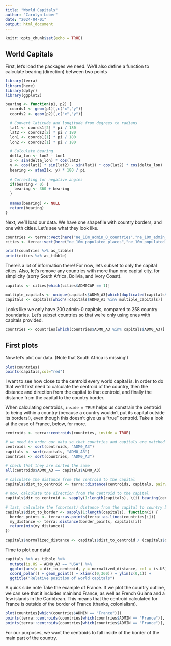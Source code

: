 ```yaml
---
title: "World Capitals"
author: "Carolyn Lober"
date: "2024-04-01"
output: html_document
---
```


```r
knitr::opts_chunk$set(echo = TRUE)
```

## World Capitals

First, let's load the packages we need. We'll also define a function to calculate bearing (direction) between two points

```r
library(terra)
library(here)
library(dplyr)
library(ggplot2)

bearing <- function(p1, p2) {
  coords1 <- geom(p1)[,c("x","y")]
  coords2 <- geom(p2)[,c("x","y")]

  # Convert latitude and longitude from degrees to radians
  lat1 <- coords1[2] * pi / 180
  lat2 <- coords2[2] * pi / 180
  lon1 <- coords1[1] * pi / 180
  lon2 <- coords2[1] * pi / 180

  # Calculate bearing
  delta_lon <- lon2 - lon1
  x <- sin(delta_lon) * cos(lat2)
  y <- cos(lat1) * sin(lat2) - sin(lat1) * cos(lat2) * cos(delta_lon)
  bearing <- atan2(x, y) * 180 / pi
  
  # Correcting for negative angles
  if(bearing < 0) {
    bearing <- 360 + bearing
  }
  
  names(bearing) <- NULL
  return(bearing)
}

```

Next, we'll load our data. We have one shapefile with country borders, and one with cities. Let's see what they look like.

```r
countries <- terra::vect(here("ne_10m_admin_0_countries","ne_10m_admin_0_countries.shp"))
cities <- terra::vect(here("ne_10m_populated_places","ne_10m_populated_places.shp"))

print(countries %>% as_tibble)
print(cities %>% as_tibble) 
```

There's a lot of information there! For now, lets subset to only the capital cities. Also, let's remove any countries with more than one capital city, for simplicity (sorry South Africa, Bolivia, and Ivory Coast).

```r
capitals <- cities[which(cities$ADM0CAP == 1)]

multiple_capitals <- unique(capitals$ADM0_A3[which(duplicated(capitals$ADM0_A3))])
capitals <- capitals[which(!capitals$ADM0_A3 %in% multiple_capitals)]
```

Looks like we only have 200 admin-0 capitals, compared to 258 country boundaries. Let's subset countries so that we're only using ones with capitals provided.

```r
countries <- countries[which(countries$ADM0_A3 %in% capitals$ADM0_A3)]
```

## First plots

Now let's plot our data. (Note that South Africa is missing!)

```r
plot(countries)
points(capitals,col="red")
```

I want to see how close to the centroid every world capital is. In order to do that we'll first need to calculate the centroid of the country, then the distance and direction from the capital to that centroid, and finally the distance from the capital to the country border. 

When calculating centroids, ```inside = TRUE``` helps us constrain the centroid to being within a country (because a country wouldn't put its capital outside its borders!), even though this doesn't give us a "true" centroid. Take a look at the case of France, below, for more.

```r
centroids <- terra::centroids(countries, inside = TRUE)

# we need to order our data so that countries and capitals are matched up
centroids <- sort(centroids, "ADM0_A3")
capitals <- sort(capitals, "ADM0_A3")
countries <- sort(countries, "ADM0_A3")

# check that they are sorted the same
all(centroids$ADM0_A3 == capitals$ADM0_A3)

# calculate the distance from the centroid to the capital
capitals$dist_to_centroid <- terra::distance(centroids, capitals, pairwise = TRUE)

# now, calculate the direction from the centroid to the capital
capitals$dir_to_centroid <- sapply(1:length(capitals), \(i) bearing(centroids[i], capitals[i]))

# last, calculate the (shortest) distance from the capital to country border
capitals$dist_to_border <- sapply(1:length(capitals), function(i) {
  border_points <- terra::as.points(terra::as.lines(countries[i]))
  my_distance <- terra::distance(border_points, capitals[i])
  return(min(my_distance))
})

capitals$normalized_distance <- capitals$dist_to_centroid / (capitals$dist_to_centroid + capitals$dist_to_border)

```

Time to plot our data! 

```r
capitals %>% as_tibble %>%
  mutate(is.US = ADM0_A3 == "USA") %>%
  ggplot(aes(x = dir_to_centroid, y = normalized_distance, col = is.US)) + 
  coord_polar() + geom_point() + xlim(c(0,360)) + ylim(c(0,1)) + 
  ggtitle("Relative position of world capitals")

```

A quick side note  Take the example of France. If we plot the country outline, we can see that it includes mainland France, as well as French Guiana and a few islands in the Caribbean. This means that the centroid calculated for France is outside of the border of France (thanks, colonialism). 

```r
plot(countries[which(countries$ADMIN == "France")])
points(terra::centroids(countries[which(countries$ADMIN == "France")], TRUE), col="darkgreen")
points(terra::centroids(countries[which(countries$ADMIN == "France")], FALSE), col="red")
```

For our purposes, we want the centroids to fall inside of the border of the main part of the country. 




